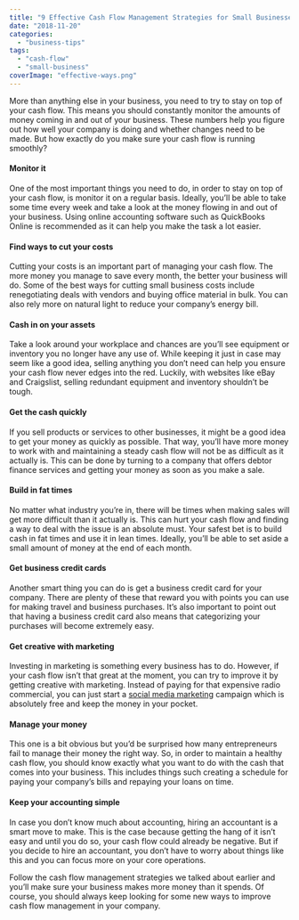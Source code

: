 ```yaml
---
title: "9 Effective Cash Flow Management Strategies for Small Businesses"
date: "2018-11-20"
categories: 
  - "business-tips"
tags: 
  - "cash-flow"
  - "small-business"
coverImage: "effective-ways.png"
---
```


More than anything else in your business, you need to try to stay on top of your cash flow. This means you should constantly monitor the amounts of money coming in and out of your business. These numbers help you figure out how well your company is doing and whether changes need to be made. But how exactly do you make sure your cash flow is running smoothly?

#### Monitor it

One of the most important things you need to do, in order to stay on top of your cash flow, is monitor it on a regular basis. Ideally, you’ll be able to take some time every week and take a look at the money flowing in and out of your business. Using online accounting software such as QuickBooks Online is recommended as it can help you make the task a lot easier.

#### Find ways to cut your costs

Cutting your costs is an important part of managing your cash flow. The more money you manage to save every month, the better your business will do. Some of the best ways for cutting small business costs include renegotiating deals with vendors and buying office material in bulk. You can also rely more on natural light to reduce your company’s energy bill.

#### Cash in on your assets

Take a look around your workplace and chances are you’ll see equipment or inventory you no longer have any use of. While keeping it just in case may seem like a good idea, selling anything you don’t need can help you ensure your cash flow never edges into the red. Luckily, with websites like eBay and Craigslist, selling redundant equipment and inventory shouldn’t be tough.

#### Get the cash quickly

If you sell products or services to other businesses, it might be a good idea to get your money as quickly as possible. That way, you’ll have more money to work with and maintaining a steady cash flow will not be as difficult as it actually is. This can be done by turning to a company that offers debtor finance services and getting your money as soon as you make a sale.

#### Build in fat times

No matter what industry you’re in, there will be times when making sales will get more difficult than it actually is. This can hurt your cash flow and finding a way to deal with the issue is an absolute must. Your safest bet is to build cash in fat times and use it in lean times. Ideally, you’ll be able to set aside a small amount of money at the end of each month.

#### Get business credit cards

Another smart thing you can do is get a business credit card for your company. There are plenty of these that reward you with points you can use for making travel and business purchases. It’s also important to point out that having a business credit card also means that categorizing your purchases will become extremely easy.

#### Get creative with marketing

Investing in marketing is something every business has to do. However, if your cash flow isn’t that great at the moment, you can try to improve it by getting creative with marketing. Instead of paying for that expensive radio commercial, you can just start a [social media marketing](https://moneycoach-app.com/effective-social-media-strategies-for-your-business/) campaign which is absolutely free and keep the money in your pocket.

#### Manage your money

This one is a bit obvious but you’d be surprised how many entrepreneurs fail to manage their money the right way. So, in order to maintain a healthy cash flow, you should know exactly what you want to do with the cash that comes into your business. This includes things such creating a schedule for paying your company’s bills and repaying your loans on time.

#### Keep your accounting simple

In case you don’t know much about accounting, hiring an accountant is a smart move to make. This is the case because getting the hang of it isn’t easy and until you do so, your cash flow could already be negative. But if you decide to hire an accountant, you don’t have to worry about things like this and you can focus more on your core operations.

Follow the cash flow management strategies we talked about earlier and you’ll make sure your business makes more money than it spends. Of course, you should always keep looking for some new ways to improve cash flow management in your company.
